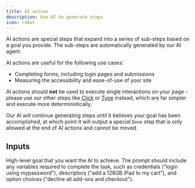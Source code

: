 ```yaml
---
title: AI action
description: Use AI to generate steps
icon: robot
---
```


AI actions are special steps that expand into a series of sub-steps based on a goal you provide. The sub-steps are automatically generated by our AI agent.

AI actions are useful for the following use cases:

- Completing forms, including login pages and submissions
- Measuring the accessibility and ease-of-use of your site

AI actions should **not** be used to execute single interactions on your page - please use our other steps like [Click](/steps/click) or [Type](/steps/type) instead, which are far simpler and execute more deterministically.

Our AI will continue generating steps until it believes your goal has been accomplished, at which point it will output a special `Done` step that is only allowed at the end of AI actions and cannot be moved.

## Inputs

<ResponseField name="goal" type="string" required>
  High-level goal that you want the AI to achieve. The prompt should include any
  variables required to complete the task, such as credentials ("login
  using mypassword"), descriptors ("add a 128GB iPad to my cart"), and option
  choices ("decline all add-ons and checkout").
</ResponseField>
